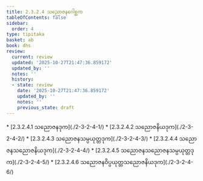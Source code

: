 ```yaml
---
title: 2.3.2.4 သညောဇနဂေါစ္ဆက
tableOfContents: false
sidebar:
  order: 4
type: tipitaka
basket: ab
book: dhs
review:
  current: review
  updated: '2025-10-27T21:47:36.859172'
  updated_by: ''
  notes: ''
  history:
  - state: review
    date: '2025-10-27T21:47:36.859172'
    updated_by: ''
    notes: ''
    previous_state: draft
---
```



<ReviewStatus review={frontmatter.review} showDetails={true} />

<HypothesisAnnotation frontmatter={frontmatter} />

<DynamicBreadcrumb />



<TableOfContents book="dhs" section="2.3.2.4">
* [2.3.2.4.1 သညောဇနဒုက](./2-3-2-4-1/)
* [2.3.2.4.2 သညောဇနိယဒုက](./2-3-2-4-2/)
* [2.3.2.4.3 သညောဇနသမ္ပယုတ္တဒုက](./2-3-2-4-3/)
* [2.3.2.4.4 သညောဇနသညောဇနိယဒုက](./2-3-2-4-4/)
* [2.3.2.4.5 သညောဇနသညောဇနသမ္ပယုတ္တဒုက](./2-3-2-4-5/)
* [2.3.2.4.6 သညောဇနဝိပ္ပယုတ္တသညောဇနိယဒုက](./2-3-2-4-6/)
</TableOfContents>